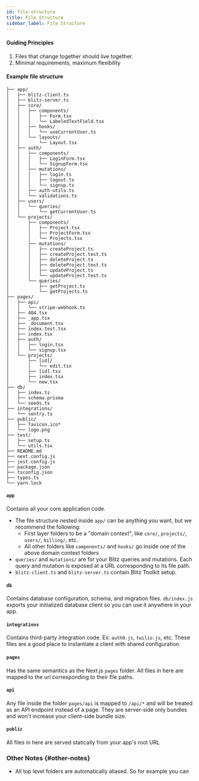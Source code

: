 ```yaml
---
id: file-structure
title: File Structure
sidebar_label: File Structure
---
```


#### Guiding Principles

1. Files that change together should live together.
2. Minimal requirements, maximum flexibility

#### Example file structure

```
├── app/
│   ├── blitz-client.ts
│   ├── blitz-server.ts
│   ├── core/
│   │   ├── components/
│   │   │   ├── Form.tsx
│   │   │   └── LabeledTextField.tsx
│   │   ├── hooks/
│   │   │   └── useCurrentUser.ts
│   │   └── layouts/
│   │       └── Layout.tsx
│   ├── auth/
│   │   ├── components/
│   │   │   ├── LoginForm.tsx
│   │   │   └── SignupForm.tsx
│   │   ├── mutations/
│   │   │   ├── login.ts
│   │   │   ├── logout.ts
│   │   │   └── signup.ts
│   │   ├── auth-utils.ts
│   │   └── validations.ts
│   ├── users/
│   │   └── queries/
│   │       └── getCurrentUser.ts
│   └── projects/
│       ├── components/
│       │   ├── Project.tsx
│       │   ├── ProjectForm.tsx
│       │   └── Projects.tsx
│       ├── mutations/
│       │   ├── createProject.ts
│       │   ├── createProject.test.ts
│       │   ├── deleteProject.ts
│       │   ├── deleteProject.test.ts
│       │   ├── updateProject.ts
│       │   └── updateProject.test.ts
│       └── queries/
│           ├── getProject.ts
│           └── getProjects.ts
├── pages/
│   ├── api/
│   │   └── stripe-webhook.ts
│   ├── 404.tsx
│   ├── _app.tsx
│   ├── _document.tsx
│   ├── index.test.tsx
│   ├── index.tsx
│   ├── auth/
│   │   ├── login.tsx
|   │   └── signup.tsx
│   └── projects/
│       ├── [id]/
│       │   └── edit.tsx
│       ├── [id].tsx
│       ├── index.tsx
│       └── new.tsx
├── db/
│   ├── index.ts
│   ├── schema.prisma
│   └── seeds.ts
├── integrations/
│   └── sentry.ts
├── public/
│   ├── favicon.ico*
│   └── logo.png
├── test/
│   ├── setup.ts
│   └── utils.tsx
├── README.md
├── next.config.js
├── jest.config.js
├── package.json
├── tsconfig.json
├── types.ts
└── yarn.lock
```

#### `app`

Contains all your core application code.

- The file structure nested inside `app/` can be anything you want, but we
  recommend the following:
  - First layer folders to be a "domain context", like `core/`,
    `projects/`, `users/`, `billing/`, etc.
  - All other folders like `components/` and `hooks/` go inside one of the
    above domain context folders
- `queries/` and `mutations/` are for your Blitz queries and mutations.
  Each query and mutation is exposed at a URL corresponding to its file
  path.
- `blitz-client.ts` and `blitz-server.ts` contain Blitz Toolkit setup.

#### `db`

Contains database configuration, schema, and migration files.
`db/index.js` exports your initialized database client so you can use it
anywhere in your app.

#### `integrations`

Contains third-party integration code. Ex: `auth0.js`, `twilio.js`, etc.
These files are a good place to instantiate a client with shared
configuration.

#### `pages`

Has the same semantics as the Next.js `pages` folder. All files in here
are mapped to the url corresponding to their file paths.

#### `api`

Any file inside the folder `pages/api` is mapped to `/api/*` and will be
treated as an API endpoint instead of a page. They are server-side only
bundles and won't increase your client-side bundle size.

#### `public`

All files in here are served statically from your app's root URL

### Other Notes {#other-notes}

- All top level folders are automatically aliased. So for example you can
